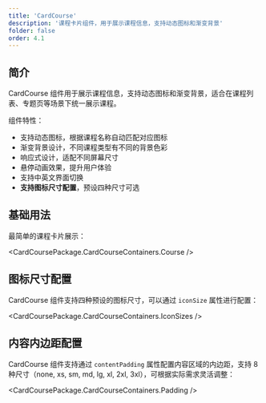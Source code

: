 ```yaml
---
title: 'CardCourse'
description: '课程卡片组件，用于展示课程信息，支持动态图标和渐变背景'
folder: false
order: 4.1
---
```



## 简介

CardCourse 组件用于展示课程信息，支持动态图标和渐变背景，适合在课程列表、专题页等场景下统一展示课程。

组件特性：

- 支持动态图标，根据课程名称自动匹配对应图标
- 渐变背景设计，不同课程类型有不同的背景色彩
- 响应式设计，适配不同屏幕尺寸
- 悬停动画效果，提升用户体验
- 支持中英文界面切换
- **支持图标尺寸配置**，预设四种尺寸可选

## 基础用法

最简单的课程卡片展示：

<CardCoursePackage.CardCourseContainers.Course />

## 图标尺寸配置

CardCourse 组件支持四种预设的图标尺寸，可以通过 `iconSize` 属性进行配置：

<CardCoursePackage.CardCourseContainers.IconSizes />

## 内容内边距配置

CardCourse 组件支持通过 `contentPadding` 属性配置内容区域的内边距，支持 8 种尺寸（none, xs, sm, md, lg, xl, 2xl, 3xl），可根据实际需求灵活调整：

<CardCoursePackage.CardCourseContainers.Padding />

